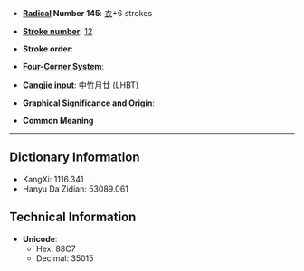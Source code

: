 * '''[[Wiktionary:Chinese radical index| Radical]] Number 145''': [[Wiktionary:Chinese radical index 衣|衣]]+6 strokes

* '''[[Wiktionary:Chinese total strokes index|Stroke number]]''': [[Wiktionary:Chinese total strokes index 12|12]]

* '''Stroke order''': 

* '''[[Wiktionary:Chinese four corner index|Four-Corner System]]''': 

* '''[[Wiktionary:Chinese Cangjie index|Cangjie input]]''': 中竹月廿 (LHBT)

* '''Graphical Significance and Origin''': 

* '''Common Meaning'''

----

== Dictionary Information ==

* KangXi: 1116.341
* Hanyu Da Zidian: 53089.061

== Technical Information ==

* '''Unicode''':
** Hex: 88C7
** Decimal: 35015